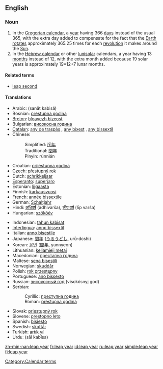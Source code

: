 ==English==

===Noun===
{{wikipedia}}
{{en-noun|sg=[[leap]] [[year]]}}

# In the [[Gregorian calendar]], a [[year]] having 366 [[day]]s instead of the usual 365, with the extra day added to compensate for the fact that the [[Earth]] [[rotate]]s approximately 365.25 times for each [[revolution]] it makes around the [[Sun]].
# In the [[Hebrew calendar]] or other [[lunisolar]] calendars, a year having 13 [[month]]s instead of 12, with the extra month added because 19 solar years is approximately 19*12+7 lunar months.

====Related terms====
*[[leap second]]

====Translations====
{{top}}
*Arabic: {{ARchar|[[سنة كبيسة]]}} (sanät kabisä)
*Bosnian: [[prestupna godina]] {{f}}
*[[Breton]]: [[bloavezh bizeost]] {{m}}
*Bulgarian: [[високосна година]] {{f}}
*[[Catalan]]: [[any de traspàs]] {{m}}, [[any bixest]] {{m}}, [[any bissextil]] {{m}}
*Chinese:
*:Simplified: [[闰年]]
*:Traditional: [[閏年]]
*:Pinyin: rùnnián
*Croatian: [[prijestupna godina]] {{f}}
*Czech: [[přestupný rok]] {{m}}
*Dutch: [[schrikkeljaar]] {{n}}
*[[Esperanto]]: [[superjaro]]
*Estonian: [[liigaasta]]
*Finnish: [[karkausvuosi]]
*French: [[année bissextile]] {{f}}
*German: [[Schaltjahr]] {{n}}
*Hindi: [[अधिवर्ष]] (adhivarša), [[लीप वर्ष]] (līp varša)
*Hungarian: [[szökőév]]
{{mid}}
*Indonesian: [[tahun kabisat]]
*[[Interlingua]]: [[anno bissextil]]
*Italian: [[anno bisestile]] {{m}}
*Japanese: [[閏年]] ([[うるうどし]], urū-doshi)
*Korean: [[윤년]] ([[閏年]], yunnyeon)
*Lithuanian: [[keliamieji metai]] {{m}} {{p}}
*Macedonian: [[престапна година]] {{f}}
*Maltese: [[sena bisestili]]
*Norwegian: [[skuddår]] {{n}}
*Polish: [[rok przestępny]] {{m}}
*Portuguese: [[ano bissexto]] {{m}}
*Russian: [[високосный год]] (visokósnyj god) {{m}}
*Serbian:
*:Cyrillic: [[преступна година]] {{f}}
*:Roman: [[prestupna godina]] {{f}}
*Slovak: [[priestupný rok]] {{m}}
*Slovene: [[prestopno leto]] {{n}}
*Spanish: [[bisiesto]] {{m}}
*Swedish: [[skottår]] {{n}}
*Turkish: [[artık yıl]]
*Urdu: {{URchar|[[سال کبیسہ]]}} (sāl kabīsa)
{{bottom}}

[[Category:Calendar terms]]

[[zh-min-nan:leap year]]
[[fr:leap year]]
[[id:leap year]]
[[ru:leap year]]
[[simple:leap year]]
[[fi:leap year]]